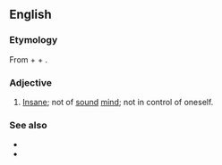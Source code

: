==English==

===Etymology===
From {{bor|en|la|non|t=not}} + {{m|la|compos|t=in control, having mastery}} + {{m|la|[[mens|mentis]]|t=of mind}}. 

===Adjective===
{{en-adj|head=[[non]] [[compos]] [[mens|mentis]]|-}}

# {{lb|en|legal|but also seeing wider use}} [[insane|Insane]]; not of [[sound]] [[mind]]; not in control of oneself.

===See also===
* {{l|en|compos mentis}}
* {{l|en|nincompoop}}